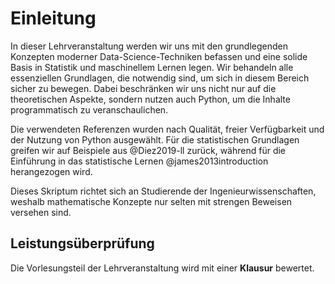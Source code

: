 # Einleitung {.unnumbered}

In dieser Lehrveranstaltung werden wir uns mit den grundlegenden Konzepten moderner Data-Science-Techniken befassen und eine solide Basis in Statistik und maschinellem Lernen legen. Wir behandeln alle essenziellen Grundlagen, die notwendig sind, um sich in diesem Bereich sicher zu bewegen. Dabei beschränken wir uns nicht nur auf die theoretischen Aspekte, sondern nutzen auch Python, um die Inhalte programmatisch zu veranschaulichen. 

Die verwendeten Referenzen wurden nach Qualität, freier Verfügbarkeit und der Nutzung von Python ausgewählt. Für die statistischen Grundlagen greifen wir auf Beispiele aus @Diez2019-ll zurück, während für die Einführung in das statistische Lernen @james2013introduction herangezogen wird. 

Dieses Skriptum richtet sich an Studierende der Ingenieurwissenschaften, weshalb mathematische Konzepte nur selten mit strengen Beweisen versehen sind.

## Leistungsüberprüfung {.unnumbered}

Die Vorlesungsteil der Lehrveranstaltung wird mit einer __Klausur__ bewertet.

